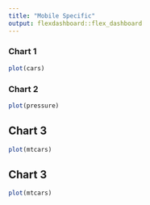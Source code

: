 ```yaml
---
title: "Mobile Specific"
output: flexdashboard::flex_dashboard
---
```


### Chart 1 {.mobile}
    
```r
plot(cars)
```
    
### Chart 2 {.mobile}

```r
plot(pressure)
```

## Chart 3 {.mobile}

```r
plot(mtcars)
```

## Chart 3 {.mobile}

```r
plot(mtcars)
```